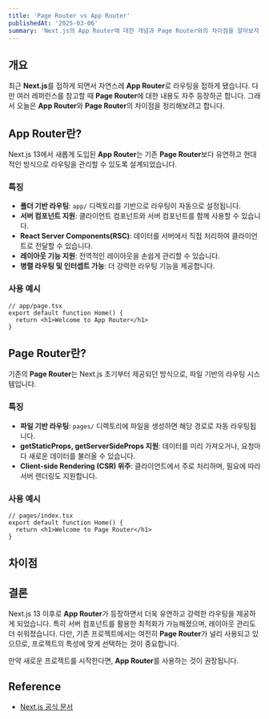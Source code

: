 ```yaml
---
title: 'Page Router vs App Router'
publishedAt: '2025-03-06'
summary: 'Next.js의 App Router에 대한 개념과 Page Router와의 차이점을 알아보자'
---
```


## 개요

최근 **Next.js**를 접하게 되면서 자연스레 **App Router**로 라우팅을 접하게 됐습니다.
다만 여러 레퍼런스를 참고할 때 **Page Router**에 대한 내용도 자주 등장하곤 합니다.
그래서 오늘은 **App Router**와 **Page Router**의 차이점을 정리해보려고 합니다.

## App Router란?

Next.js 13에서 새롭게 도입된 **App Router**는 기존 **Page Router**보다 유연하고 현대적인 방식으로 라우팅을 관리할 수 있도록 설계되었습니다.

### 특징

- **폴더 기반 라우팅**: `app/` 디렉토리를 기반으로 라우팅이 자동으로 설정됩니다.
- **서버 컴포넌트 지원**: 클라이언트 컴포넌트와 서버 컴포넌트를 함께 사용할 수 있습니다.
- **React Server Components(RSC)**: 데이터를 서버에서 직접 처리하여 클라이언트로 전달할 수 있습니다.
- **레이아웃 기능 지원**: 전역적인 레이아웃을 손쉽게 관리할 수 있습니다.
- **병렬 라우팅 및 인터셉트 가능**: 더 강력한 라우팅 기능을 제공합니다.

### 사용 예시

```tsx
// app/page.tsx
export default function Home() {
  return <h1>Welcome to App Router</h1>
}
```

## Page Router란?

기존의 **Page Router**는 Next.js 초기부터 제공되던 방식으로, 파일 기반의 라우팅 시스템입니다.

### 특징

- **파일 기반 라우팅**: `pages/` 디렉토리에 파일을 생성하면 해당 경로로 자동 라우팅됩니다.
- **getStaticProps, getServerSideProps 지원**: 데이터를 미리 가져오거나, 요청마다 새로운 데이터를 불러올 수 있습니다.
- **Client-side Rendering (CSR) 위주**: 클라이언트에서 주로 처리하며, 필요에 따라 서버 렌더링도 지원합니다.

### 사용 예시

```tsx
// pages/index.tsx
export default function Home() {
  return <h1>Welcome to Page Router</h1>
}
```

## 차이점

<Table
  data={{
    headers: ['비교 항목', 'App Router (`app/`)', 'Page Router (`pages/`)'],
    rows: [
      ['라우팅 방식', '폴더 기반 라우팅', '파일 기반 라우팅'],
      [
        '데이터 페칭',
        'React Server Components 사용',
        'getStaticProps, getServerSideProps 사용',
      ],
      ['서버 컴포넌트', '지원 (기본)', '미지원'],
      ['레이아웃 관리', 'layout.tsx로 전역 관리', '_app.tsx로 관리'],
      ['병렬 라우팅', '지원', '미지원'],
      [
        '유지보수성',
        '향후 표준으로 자리잡을 예정',
        '기존 코드베이스 유지 시 유용',
      ],
    ],
  }}
  className="w-full border-collapse border border-gray-300 text-left text-sm"
/>

## 결론

Next.js 13 이후로 **App Router**가 등장하면서 더욱 유연하고 강력한 라우팅을 제공하게 되었습니다.
특히 서버 컴포넌트를 활용한 최적화가 가능해졌으며, 레이아웃 관리도 더 쉬워졌습니다.
다만, 기존 프로젝트에서는 여전히 **Page Router**가 널리 사용되고 있으므로, 프로젝트의 특성에 맞게 선택하는 것이 중요합니다.

만약 새로운 프로젝트를 시작한다면, **App Router**를 사용하는 것이 권장됩니다.

## Reference

- [Next.js 공식 문서](https://nextjs.org/docs)
